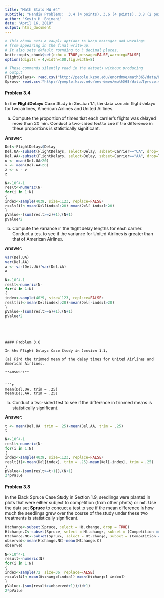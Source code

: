 ```yaml
---
title: "Math Stats HW #4"
subtitle: "Handin Problems:  3.4 (4 points), 3.6 (4 points), 3.8 (2 points)"
author: "Kevin H. Bhimani"
date: "April 16, 2018"
output: html_document
---
```


```r
# This chunk sets a couple options to keep messages and warnings
# from appearing in the final write-up.
# It also sets default rounding to 3 decimal places.
knitr::opts_chunk$set(echo = TRUE,message=FALSE,warning=FALSE)
options(digits = 4,width=100,fig.width=8) 
```


```r
# These commands silently read in the datsets without producing 
# output
FlightDelays<- read.csv("http://people.kzoo.edu/enordmoe/math365/data/FlightDelays.csv")
Spruce<-read.csv("http://people.kzoo.edu/enordmoe/math365/data/Spruce.csv")
```


#### Problem 3.4  

In the **FlightDelays** Case Study in Section 1.1, the data contain flight delays for two airlines, American Airlines and United Airlines.

(a) Compute the proportion of times that each carrier's flights was delayed more than 20 min. Conduct a two-sided test to see if the difference in these proportions is statistically significant.   

**Answer:**  

```r
Del<-FlightDelays$Delay
Del.UA<-subset(FlightDelays, select=Delay, subset=Carrier=="UA", drop=T)
Del.AA<-subset(FlightDelays, select=Delay, subset=Carrier=="AA", drop=T)
u <- mean(Del.UA>20)
v <- mean(Del.AA>20)
z <- u - v
z
```
```r
N<-10^4-1
reslt<-numeric(N)
for(i in 1:N)
{
index<-sample(4029, size=1123, replace=FALSE)
reslt[i]<-mean(Del[index]>20)-mean(Del[-index]>20)
}
pValue<-(sum(reslt>=z)+1)/(N+1)
pValue*2
```


(b) Compute the variance in the flight delay lengths for each carrier. Conduct a test to see if the variance for United Airlines is greater than that of American Airlines.     

**Answer:**  

```r
var(Del.UA)
var(Del.AA)
a <- var(Del.UA)/var(Del.AA)
a

N<-10^4-1
reslt<-numeric(N)
for(i in 1:N)
{
index<-sample(4029, size=1123, replace=FALSE)
reslt[i]<-mean(Del[index]>20)-mean(Del[-index]>20)
}
pValue<-(sum(reslt>=a)+1)/(N+1)
pValue*2
```

```




#### Problem 3.6  

In the Flight Delays Case Study in Section 1.1,   

(a) Find the trimmed mean of the delay times for United Airlines and American Airlines.  

**Answer:**  


```r
mean(Del.UA, trim = .25)
mean(Del.AA, trim = .25)

```


(b) Conduct a two-sided test to see if the difference in trimmed means is statistically significant.  

**Answer:**  


```r
t <- mean(Del.UA, trim = .25)-mean(Del.AA, trim = .25)
t

N<-10^4-1
reslt<-numeric(N)
for(i in 1:N)
{
index<-sample(4029, size=1123, replace=FALSE)
reslt[i]<-mean(Del[index], trim = .25)-mean(Del[-index], trim = .25)
}
pValue<-(sum(reslt>=t+1))/(N+1)
2*pValue
```


#### Problem 3.8  

In the Black Spruce Case Study in Section 1.9, seedlings were planted in plots that were either subject to competition (from other plants) or not. Use the data set **Spruce** to conduct a test to see if the mean difference in how much the seedlings grew over the course of the study under these two treatments is statistically significant. 


```r
Htchange<-subset(Spruce, select = Ht.change, drop = TRUE)
Htchange.C<-subset(Spruce, select = Ht.change, subset = (Competition == "C"), drop = TRUE)
Htchange.NC<-subset(Spruce, select = Ht.change, subset = (Competition == "NC"), drop = TRUE)
observed<-mean(Htchange.NC)-mean(Htchange.C)
observed

N<-10^4-1
result<-numeric(N)
for(i in 1:N)
{
index<-sample(72, size=36, replace=FALSE)
result[i]<-mean(Htchange[index])-mean(Htchange[-index])
}
pValue<-(sum(result>=observed+1))/(N+1)
2*pValue
```

